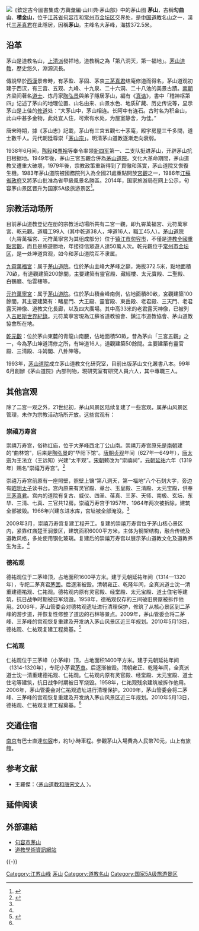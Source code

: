 {{道教}}
{{Portal|道教}}
{{otheruses||茅山 (消歧义)}}
[[File:Imperial_Encyclopaedia_-_Montains_and_Rivers_-_pic186.svg|《欽定古今圖書集成·方輿彙編·山川典·茅山部》中的茅山图]]
'''茅山'''，古稱'''勾曲山'''、'''積金山'''，位于[[江苏省|江苏省]][[句容市|句容市]]和[[常州市|常州市]][[金坛区|金坛区]]交界处，是[[中国|中国]][[道教|道教]]名山之一，漢代[[三茅真君|三茅真君]]在此隱居，因稱'''茅山'''。主峰名大茅峰，海拔372.5米。

==沿革==
茅山是道教名山，[[上清派|上清派]]發祥地，道教稱之為「第八洞天，第一福地」。[[茅山道教|茅山道教]]，歷史悠久，淵源流長。

傳說早於[[西漢|西漢]]景帝時，有茅盈、茅固、茅衷[[三茅真君|三茅真君]]结庵修道而得名，茅山道观初建于西汉，有三宫、五观、九峰、十九泉、二十六洞、二十八池的美景古蹟。[[南朝|南朝]]齐梁间著名[[道士|道士]]、炼丹家[[陶弘景|陶弘景]]與弟子隱居茅山，編有《[[真诰|真诰]]》，書中「稽神枢第四」记述了茅山的地理位置、山名由来、山景水色、地质矿藏、历史传说等，显示茅山是上佳的[[修道|修道]]处：“大茅山中，茅山相连。长阿中有连石。古时名为积金山，此山中甚多金物，此处宜人住，可索有水处，为屋室静舍，为佳。”

唐宋時期，據《茅山志》記載，茅山有三宮五觀七十茅庵，殿宇房屋三千多間，道士數千人。元代朝廷尊崇「[[茅山宗|茅山宗]]」。明清茅山道教逐漸走向衰弱。

1938年6月间，[[陈毅|陈毅]]和[[粟裕|粟裕]]等奉令率领[[新四军|新四军]]第一、二支队挺进茅山，开辟茅山抗日根据地。1949年後，茅山三宮五觀合併為[[茅山道院|茅山道院]]。文化大革命期間，茅山道教又遭重大破壞，1979年後，宗教政策重新得到了貫徹和落實，茅山道院又恢復生機。1983年茅山道院被國務院列入為全國21處重點開放[[宮觀|宮觀]]之一，1986年[[江蘇省政府|江蘇省政府]]又將茅山批准為省甲級風景名勝區。2014年，国家旅游局在网上公示，句容茅山景区晋升为国家5A级旅游景区<ref>{{cite web |url=http://www.cnta.gov.cn/html/2014-11/2014-11-21-%7B@hur%7D-28-48446.html |title=存档副本 |accessdate=2015-03-30 |deadurl=yes |archiveurl=https://web.archive.org/web/20150402165108/http://www.cnta.gov.cn/html/2014-11/2014-11-21-%7B@hur%7D-28-48446.html |archivedate=2015-04-02 }}</ref>。

==宗教活动场所==
目前茅山道教登记在册的宗教活动場所共有二宮一觀，即九霄萬福宮、元符萬寧宮、乾元觀。道職工99人（其中乾道38人，坤道16人，職工45人）。[[茅山道院|茅山道院]]（九霄萬福宮、元符萬寧宮为其组成部分）位于[[镇江市|镇江市]][[句容市|句容市]]，不僅是[[道教全國重點宮觀|道教全國重點宮觀]]，而且是旅遊勝地，年接待信眾遊人達50萬人次。乾元觀位于[[常州市|常州市]][[金坛区|金坛区]]，是一处坤道宫观，如今和茅山道院互不隶属。

[[茅山道院|九霄萬福宮]]：属于[[茅山道院|茅山道院]]。位於茅山主峰大茅峰之巔，海拔372.5米，點地面積70畝，有道觀建築200餘間，主要建築有靈官殿、藏經樓、太元寶殿、二聖殿、白鶴廳、怡雲樓等。

[[茅山道院|元符萬寧宮]]：属于[[茅山道院|茅山道院]]。位於茅山積金峰南側，佔地面積80畝，宮觀建築100餘間，其主要建築有：睹星門、大王殿、靈官殿、東岳殿、老君殿、三天門、老君露天神像、道教文化長廊，以及四大廣場。其中高33米的老君露天神像，已被列入[[吉尼斯世界紀錄|吉尼斯世界紀錄]]。元符萬寧宮現為江蘇省道教協會、鎮江市道教協會、茅山道教協會所在地。

[[乾元觀|乾元觀]]：位於茅山東麓的青龍山南腰，佔地面積50畝，昔為茅山「三宮五觀」之一，今為茅山坤道清修之所，有坤道16人，道觀建築50餘間。主要建築有靈官殿、三清殿、斗姆閣、八卦陣等。

1993年，[[茅山道院|茅山道院]]成立茅山道教文化研究室，目前出版茅山文化叢書八本。99年6月創辦《茅山道院》內部刊物，現研究室有研究人員六人，其中專職三人。

==其他宫观==
除了二宫一观之外，21世纪初，茅山风景区陆续复建了一些宫观，属茅山风景区管理，未作为宗教活动场所开放。这些宫观有：

===崇禧万寿宫===
崇禧万寿宫，俗称红庙，位于大茅峰西北丁公山南。崇禧万寿宫原先是[[南朝|南朝]]建的“曲林馆”，后来是[[陶弘景|陶弘景]]的“华阳下馆”。[[唐朝|唐朝]][[貞觀_(唐朝)|贞观]]年间（627年—649年），[[唐太宗|唐太宗]]为王法立（王远知）兴建“太平观”。[[宋朝|宋朝]]敕改为“崇禧祠”，[[元朝|元朝]][[延祐|延祐]]六年（1319年）赐名“崇禧万寿宫”。<ref name=hongmiao>{{Cite web |url=http://www.maoshanchina.com.cn/web/News_View.asp?NewsID=184&zh=1 |title=红庙——崇禧万寿宫，茅山风景区，2012-05-03 |access-date=2015-05-17 |archive-url=https://web.archive.org/web/20150518092919/http://www.maoshanchina.com.cn/web/News_View.asp?NewsID=184&zh=1 |archive-date=2015-05-18 |dead-url=yes }}</ref>

崇禧万寿宫前原有一座照壁，照壁上镶“第八洞天，第一福地”八个石刻大字，旁边有[[昭明太子|昭明太子]]读书台。宫内原来有灵官殿、章台、玉皇殿、三清殿、太元宝殿，供奉[[三茅真君|三茅真君]]。宫内的道院有复古、威仪、四圣、葆真、三茅、天师、南极、玄坛、东华、三清、七真、三官共12房。崇禧万寿宫于1957年、1964年两次被拆除，建筑全部被毁。1966年兴建东进水库，宫址被全部淹没。<ref name=hongmiao/>

2009年3月，崇禧万寿宫复建工程开工。复建的崇禧万寿宫位于茅山核心景区内，紧靠红庙楚王涧景区，建筑面积6000平方米。主体为钢架结构，融合传统及道教风格，多处使用钢化玻璃。复建后的崇禧万寿宫以展示茅山道教文化及道教养生为主。<ref name=hongmiao/>

===德祐观===
德祐观位于二茅峰顶，占地面积1600平方米。建于元朝延祐年间（1314—1320年），专祀二茅真君[[茅固|茅固]]。后逐渐被毁。清朝雍正、乾隆年间，全真派道士沈一清重建德祐观、仁祐观。德祐观内原有灵官殿、经堂殿、太元宝殿、道士住宅等建筑，抗日战争时期被日军烧毁。1958年，德祐观仅存的三间破旧房屋被拆作他用。2006年，茅山管委会对德祐观遗址进行清理保护，修筑了从核心景区到二茅峰的游步道，并恢复性修整了道边的石林等景点。2009年，茅山管委会将二茅峰、三茅峰的宫观恢复重建及开发纳入茅山风景区近三年规划。2010年5月13日，德祐观、仁祐观复建工程奠基。<ref name=ersan>{{Cite web |url=http://www.maoshanchina.com.cn/web/News_View.asp?NewsID=188&zh=1 |title=二茅峰德祐观、三茅峰仁祐观，茅山风景区，2012-05-03 |access-date=2015-05-17 |archive-url=https://web.archive.org/web/20150518092923/http://www.maoshanchina.com.cn/web/News_View.asp?NewsID=188&zh=1 |archive-date=2015-05-18 |dead-url=yes }}</ref>

===仁祐观===
仁祐观位于三茅峰（小茅峰）顶，占地面积1400平方米。建于元朝延祐年间（1314-1320年），专祀小茅君[[茅衷|茅衷]]。后逐渐被毁。清朝雍正、乾隆年间，全真派道士沈一清重建德祐观、仁祐观。仁祐观内原有灵官殿、经堂殿、太元宝殿、道士住宅等建筑，抗日战争时期被日军烧毁。1958年，仁祐观残余建筑被拆作他用。2006年，茅山管委会对仁祐观遗址进行清理保护。2009年，茅山管委会将二茅峰、三茅峰的宫观恢复重建及开发纳入茅山风景区近三年规划。2010年5月13日，德祐观、仁祐观复建工程奠基。<ref name=ersan/>

==交通住宿==
[[南京|南京]]有巴士直達[[句容|句容]]市，約1小時車程。參觀茅山入場費為人民幣70元，山上有旅館。

== 参考文献 ==
{{Reflist}}
*王羅傑：〈[http://www.daoist.org/BookSearch/BookSearch/list009/0468.pdf 茅山道教和唐宋文人] {{Wayback|url=http://www.daoist.org/BookSearch/BookSearch/list009/0468.pdf |date=20210221034235 }}〉。

== 延伸阅读 ==
{{Wikisource further reading}}

== 外部連結 ==
* [http://www.js.xinhuanet.com/subject/jurong/content/02_1.htm 句容市茅山] {{Wayback|url=http://www.js.xinhuanet.com/subject/jurong/content/02_1.htm |date=20210508102954 }}
* [http://www.ctcwri.idv.tw/INDEXA3/A302/A3054/A3011015.htm 道教學術資訊網站] {{Wayback|url=http://www.ctcwri.idv.tw/INDEXA3/A302/A3054/A3011015.htm |date=20200219095223 }}

{{-}}
{{中国山脉}}
{{国家5A级旅游景区}}

{{DEFAULTSORT:M}}
[[Category:江苏山峰|Category:江苏山峰]]
[[Category:茅山|]]
[[Category:道教名山|Category:道教名山]]
[[Category:国家5A级旅游景区|Category:国家5A级旅游景区]]